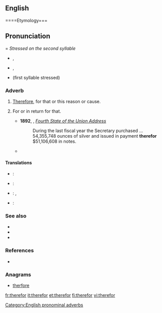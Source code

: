 ==English==

====Etymology===
{{compound|there|for|gloss1=that}}

==Pronunciation===
''Stressed on the second syllable''
* {{a|RP}} {{IPA|/ðɛəˈfɔː/}}, {{X-SAMPA|/"DE@fO:/}}
* {{a|GenAm}} {{IPA|/ðɛɹˈfɔɹ/}}, {{X-SAMPA|/"DErfOr/}}
* {{homophones|therefore}} (first syllable stressed)

===Adverb===
{{en-adv|-}}

# {{obsolete}} [[therefore|Therefore]], for that or this reason or cause.
# {{context|now|legal}} For or in return for that.
#* '''1892''', {{w|Benjamin Harrison}}, ''[[wikisource:Benjamin Harrison's Fourth State of the Union Address|Fourth State of the Union Address]]''
#*: During the last fiscal year the Secretary purchased ... 54,355,748 ounces of silver and issued in payment '''therefor''' $51,106,608 in notes.
#* {{quote-journal|year=1997|date=August|volume=83|issue=8|page=117-128|title=Rules of procedure for approval of law schools by the American Bar Association.|journal=ABA Journal|passage=If the action is adverse to the applicant law school, the action letter shall contain the Committee's specific reasons '''therefor'''.}}

====Translations====
{{trans-see|therefore}}
{{trans-top|for or in return for or that}}
{{trans-mid}}
{{trans-bottom}}
{{trans-top|therefore}}
* {{ttbc|Dutch}}: {{t|nl|daarvoor}}
* {{ttbc|French}}: {{t|fr|c'est pourquoi}}
{{trans-mid}}
* {{ttbc|German}}: {{t|de|dafür}}, {{t|de|hierfür}}
* {{ttbc|Swedish}}: {{t-|sv|därför}}
{{trans-bottom}}

===See also===
* {{there-words}}
* {{here-words}}
* {{where-words}}

===References===
* {{R:Webster 1913}}

===Anagrams===
* [[therfore#English|therfore]]

[[Category:English pronominal adverbs]]

[[fr:therefor]]
[[it:therefor]]
[[et:therefor]]
[[fi:therefor]]
[[vi:therefor]]